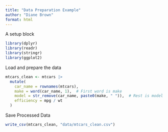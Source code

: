 ```yaml
---
title: "Data Preparation Example"
author: "Diane Brown"
format: html
---
```


A setup block

```r

library(dplyr)
library(readr)
library(stringr)
library(ggplot2)

```

Load and prepare the data

```r

mtcars_clean <- mtcars |> 
  mutate(
    car_name = rownames(mtcars),
    make = word(car_name, 1),  # First word is make
    model = str_remove(car_name, paste0(make, " ")),  # Rest is model
    efficiency = mpg / wt
  )
```

Save Processed Data

```r

write_csv(mtcars_clean, "data/mtcars_clean.csv")
```
